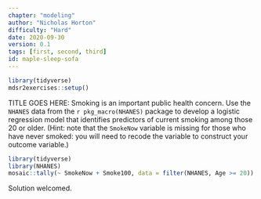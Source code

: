 ```yaml
---
chapter: "modeling"
author: "Nicholas Horton"
difficulty: "Hard"
date: 2020-09-30 
version: 0.1
tags: [first, second, third]
id: maple-sleep-sofa
---
```


```r
library(tidyverse)
mdsr2exercises::setup()
```

TITLE GOES HERE: Smoking is an important public health concern. Use the `NHANES` data from the `r pkg_macro(NHANES)` package to develop a logistic regression model that identifies predictors of current smoking among those 20 or older. (Hint: note that the `SmokeNow` variable is missing for those who have never smoked: you will need to recode the variable to construct your outcome variable.)

```r
library(tidyverse)
library(NHANES)
mosaic::tally(~ SmokeNow + Smoke100, data = filter(NHANES, Age >= 20))
```

 <!--begin-answer-->
Solution welcomed.

 <!--end-answer-->
  
